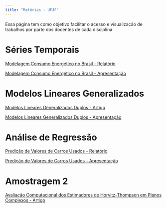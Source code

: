 ```yaml
---
title: "Matérias - UFJF"
---
```


Essa página tem como objetivo facilitar o acesso e visualização de trabalhos por parte dos docentes de cada disciplina


# Séries Temporais

[Modelagem Consumo Energético no Brasil - Relatório](arquivos_materias/AnaliseModelagemdoConsumodeEnergiaElétricanoBrasil.pdf)

[Modelagem Consumo Energético no Brasil - Apresentação](arquivos_materias/relatorio_consumo_energia_br.html)

# Modelos Lineares Generalizados

[Modelos Lineares Generalizados Duplos - Artigo](arquivos_materias/Trabalho_MLG_duplo_artigo.pdf)

[Modelos Lineares Generalizados Duplos - Apresentação](arquivos_materias/Trabalho_MLG_duplo_apresentacao.pdf)

# Análise de Regressão

[Predição de Valores de Carros Usados - Relatório](arquivos_materias/tvc2_car_price.html)

[Predição de Valores de Carros Usados - Apresentação](arquivos_materias/tvc2_car_price.pdf)

# Amostragem 2

[Avaliação Computacional dos Estimadores de Horvitz-Thompson em Planos Complexos - Artigo](arquivos_materias/Trabalho-Amostragem-2.pdf)






